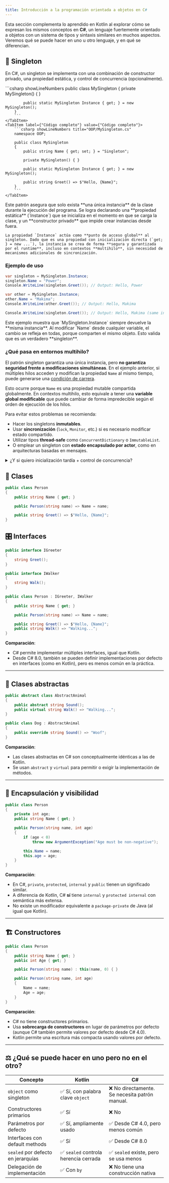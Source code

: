 ```yaml
---
title: Introducción a la programación orientada a objetos en C#
---
```


<ReadingTime />
<GithubRepoLink user="r8vnhill" repo="csharp-dibs" />

Esta sección complementa lo aprendido en Kotlin al explorar cómo se expresan los mismos conceptos en **C#**, un lenguaje fuertemente orientado a objetos con un sistema de tipos y sintaxis similares en muchos aspectos. Veremos qué se puede hacer en uno u otro lenguaje, y en qué se diferencian.

## 🧍 Singleton

En C#, un singleton se implementa con una combinación de constructor privado, una propiedad estática, y control de concurrencia (opcionalmente).

<BoxedTabs>
    <TabItem label={"Código esencial"} value={"Código esencial"}>
        ```csharp showLineNumbers
        public class MySingleton
        {
            private MySingleton() { }

            public static MySingleton Instance { get; } = new MySingleton();
        }
        ```
    </TabItem>
    <TabItem label={"Código completo"} value={"Código completo"}>
        ```csharp showLineNumbers title="OOP/MySingleton.cs"
        namespace OOP;

        public class MySingleton
        {
            public string Name { get; set; } = "Singleton";

            private MySingleton() { }

            public static MySingleton Instance { get; } = new MySingleton();

            public string Greet() => $"Hello, {Name}";
        }
        ```
    </TabItem>
</BoxedTabs>

<Explanation>
    Este patrón asegura que solo exista **una única instancia** de la clase durante la ejecución del programa. Se logra declarando una **propiedad estática** (`Instance`) que se inicializa en el momento en que se carga la clase, y un **constructor privado** que impide crear instancias desde fuera.

    La propiedad `Instance` actúa como **punto de acceso global** al singleton. Dado que es una propiedad con inicialización directa (`get; } = new ...`), la instancia se crea de forma **segura y garantizada por el runtime**, incluso en contextos **multihilo**, sin necesidad de mecanismos adicionales de sincronización.
</Explanation>


### Ejemplo de uso

```csharp
var singleton = MySingleton.Instance;
singleton.Name = "Power";
Console.WriteLine(singleton.Greet()); // Output: Hello, Power

var other = MySingleton.Instance;
other.Name = "Makima";
Console.WriteLine(other.Greet()); // Output: Hello, Makima

Console.WriteLine(singleton.Greet()); // Output: Hello, Makima (same instance)
```

<Explanation>  
    Este ejemplo muestra que `MySingleton.Instance` siempre devuelve la **misma instancia**. Al modificar `Name` desde cualquier variable, el cambio se refleja en todas, porque comparten el mismo objeto. Esto valida que es un verdadero **singleton**.
</Explanation>

### ¿Qué pasa en entornos multihilo?

El patrón singleton garantiza una única instancia, pero **no garantiza seguridad frente a modificaciones simultáneas**. En el ejemplo anterior, si múltiples hilos acceden y modifican la propiedad `Name` al mismo tiempo, puede generarse una [condición de carrera](https://es.wikipedia.org/wiki/Condici%C3%B3n_de_carrera).

Esto ocurre porque `Name` es una propiedad mutable compartida globalmente. En contextos multihilo, esto equivale a tener una **variable global modificable** que puede cambiar de forma impredecible según el orden de ejecución de los hilos.

Para evitar estos problemas se recomienda:

- Hacer los singletons **inmutables**.
- Usar **sincronización** (`lock`, `Monitor`, etc.) si es necesario modificar estado compartido.
- Utilizar tipos **thread-safe** como `ConcurrentDictionary` o `ImmutableList`.
- O emplear un singleton con **estado encapsulado por actor**, como en arquitecturas basadas en mensajes.

<details>
    <summary>¿Y si quiero inicialización tardía + control de concurrencia?</summary>

    Una alternativa segura y flexible es usar `Lazy<T>`:

    ```csharp showLineNumbers
    public class MySingleton
    {
        private static readonly Lazy<MySingleton> lazy =
            new(() => new MySingleton());

        public static MySingleton Instance => lazy.Value;

        private MySingleton() { }
    }
    ```

    Esto garantiza que la instancia se crea **una sola vez**, solo cuando se accede por primera vez, y de forma segura incluso en contextos **multihilo**.
</details>

## 👤 Clases

```csharp
public class Person
{
    public string Name { get; }

    public Person(string name) => Name = name;

    public string Greet() => $"Hello, {Name}";
}
```

<Explanation>
    
</Explanation>

## 🎛️ Interfaces

```csharp
public interface IGreeter
{
    string Greet();
}

public interface IWalker
{
    string Walk();
}

public class Person : IGreeter, IWalker
{
    public string Name { get; }

    public Person(string name) => Name = name;

    public string Greet() => $"Hello, {Name}";
    public string Walk() => "Walking...";
}
```

**Comparación**:
- C# permite implementar múltiples interfaces, igual que Kotlin.
- Desde C# 8.0, también se pueden definir implementaciones por defecto en interfaces (como en Kotlin), pero es menos común en la práctica.

---

## 🧱 Clases abstractas

```csharp
public abstract class AbstractAnimal
{
    public abstract string Sound();
    public virtual string Walk() => "Walking...";
}

public class Dog : AbstractAnimal
{
    public override string Sound() => "Woof";
}
```

**Comparación**:
- Las clases abstractas en C# son conceptualmente idénticas a las de Kotlin.
- Se usan `abstract` y `virtual` para permitir o exigir la implementación de métodos.

---

## 🔐 Encapsulación y visibilidad

```csharp
public class Person
{
    private int age;
    public string Name { get; }

    public Person(string name, int age)
    {
        if (age < 0)
            throw new ArgumentException("Age must be non-negative");

        this.Name = name;
        this.age = age;
    }
}
```

**Comparación**:
- En C#, `private`, `protected`, `internal` y `public` tienen un significado similar.
- A diferencia de Kotlin, C# **sí** tiene `internal` y `protected internal` con semántica más extensa.
- No existe un modificador equivalente a `package-private` de Java (al igual que Kotlin).

---

## 🏗️ Constructores

```csharp
public class Person
{
    public string Name { get; }
    public int Age { get; }

    public Person(string name) : this(name, 0) { }

    public Person(string name, int age)
    {
        Name = name;
        Age = age;
    }
}
```

**Comparación**:
- C# no tiene constructores primarios.
- Usa **sobrecarga de constructores** en lugar de parámetros por defecto (aunque C# también permite valores por defecto desde C# 4.0).
- Kotlin permite una escritura más compacta usando valores por defecto.

---

## ⚖️ ¿Qué se puede hacer en uno pero no en el otro?

| Concepto                        | Kotlin                                      | C#                                             |
|--------------------------------|---------------------------------------------|------------------------------------------------|
| `object` como singleton        | ✅ Sí, con palabra clave `object`           | ❌ No directamente. Se necesita patrón manual. |
| Constructores primarios        | ✅ Sí                                       | ❌ No                                           |
| Parámetros por defecto         | ✅ Sí, ampliamente usado                    | ✅ Desde C# 4.0, pero menos común               |
| Interfaces con default methods | ✅ Sí                                       | ✅ Desde C# 8.0                                 |
| `sealed` por defecto en jerarquías | ✅ `sealed` controla herencia cerrada   | ✅ `sealed` existe, pero se usa menos          |
| Delegación de implementación   | ✅ Con `by`                                 | ❌ No tiene una construcción nativa             |
